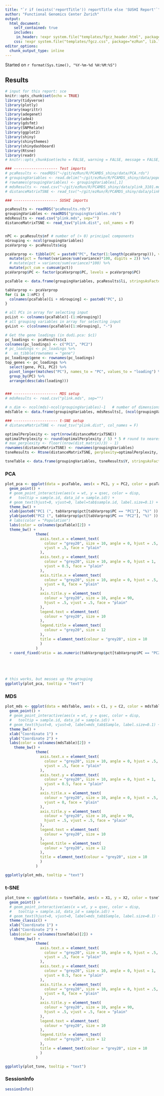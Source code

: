 ```yaml
---
title: "`r if (exists('reportTitle')) reportTitle else 'SUSHI Report'`"
author: "Functional Genomics Center Zurich"
output: 
  html_document:
    self_contained: true
    includes:
     in_header: !expr system.file("templates/fgcz_header.html", package="ezRun", lib.loc=.libPaths())
    css: !expr system.file("templates/fgcz.css", package="ezRun", lib.loc=.libPaths())
editor_options: 
  chunk_output_type: inline
---
```


Started on `r format(Sys.time(), "%Y-%m-%d %H:%M:%S")`

## Results {.tabset}

```r
# input for this report: sce
knitr::opts_chunk$set(echo = TRUE)
library(tidyverse)
library(plotly)
library(magrittr)
library(adegenet)
library(ade4)
library(gdsfmt)
library(SNPRelate)
library(ggplot2)
library(shiny)
library(shinythemes)
library(shinydashboard)
library(Rtsne)
library(readr)
# knitr::opts_chunk$set(echo = FALSE, warning = FALSE, message = FALSE, knitr.table.format = "html")

### -------------------- Test imports
# pcaResults <- readRDS("~/git/ezRun/R/PCAMDS_shiny/data/PCA.rds")
# groupingVariables <- read.delim("~/git/ezRun/R/PCAMDS_shiny/data/populations.txt")
# rownames(groupingVariables) <- groupingVariables[,1]
# mdsResults <- read.csv("~/git/ezRun/R/PCAMDS_shiny/data/plink_3101.mds", sep="")
# distanceMatrixTSNE <- read_tsv("~/git/ezRun/R/PCAMDS_shiny/data/plink_3101.dist", col_names = F)

### -------------------- SUSHI imports

pcaResults <- readRDS("pcaResults.rds")
groupingVariables <- readRDS("groupingVariables.rds")
mdsResults <- read.csv("plink.mds", sep="")
distanceMatrixTSNE <- read_tsv("plink.dist", col_names = F)


nPC <- pcaResults$nf # number of (> 0) principal components
nGrouping <- ncol(groupingVariables)
pcaVarprop <- pcaResults$eig

pcaVarprop <- tibble(PC = paste0("PC", factor(1:length(pcaVarprop))), variance = pcaVarprop) %>% 
  mutate(pct = format(variance/sum(variance)*100, digits = 2)) %>%
  # mutate(pct = variance/sum(variance)*100) %>% 
  mutate(pct_cum = cumsum(pct))
pcaVarprop$PC <- factor(pcaVarprop$PC, levels = pcaVarprop$PC)

pcaTable <- data.frame(groupingVariables, pcaResults$li, stringsAsFactors = FALSE, row.names = rownames(groupingVariables))

tabVarprop <- pcaVarprop
for (i in 1:nPC) {
  colnames(pcaTable)[i + nGrouping] <- paste0("PC", i)
}

# all PCs in array for selecting input
pcList <- colnames(pcaTable)[-(1:nGrouping)]
# all grouping variables in array for selecting input
gvList <- c(colnames(pcaTable)[1:nGrouping], "-")

# Get the gene loadings (in dudi.pca: $c1)
pc_loadings <- pcaResults$c1
colnames(pc_loadings) <- c("PC1", "PC2") 
# pc_loadings <- pc_loadings %>% 
#   as_tibble(rownames = "gene")
pc_loadings$gene <- rownames(pc_loadings)
top_genes <- pc_loadings %>% 
  select(gene, PC1, PC2) %>%
  pivot_longer(matches("PC"), names_to = "PC", values_to = "loading") %>% 
  group_by(PC) %>% 
  arrange(desc(abs(loading)))


### -------------------- MDS setup
# mdsResults <- read.csv("plink.mds", sep="")

# n_dim <- ncol(mds)-ncol(groupingVariables)-1   # number of dimensions kept in mds
mdsTable <- data.frame(groupingVariables, mdsResults[, (ncol(groupingVariables)+2):ncol(mdsResults)], stringsAsFactors = FALSE, row.names = rownames(groupingVariables))

### -------------------- t-SNE setup
# distanceMatrixTSNE <- read_tsv("plink.dist", col_names = F)

optimalPerplexity <- sqrt(nrow(distanceMatrixTSNE))
optimalPerplexity <- round(optimalPerplexity / 5) * 5 # round to nearest 5
# max_perplexity <- floor((nrow(dist_matrix)/3) - 1)
rownames(distanceMatrixTSNE) <- rownames(groupingVariables)
tsneResults <- Rtsne(distanceMatrixTSNE, perplexity=optimalPerplexity, check_duplicates = FALSE, is_distance = TRUE)

tsneTable <- data.frame(groupingVariables, tsneResults$Y, stringsAsFactors = FALSE, row.names = rownames(groupingVariables))

```

### PCA
```r
plot_pca <- ggplot(data = pcaTable, aes(x = PC1, y = PC2, color = pcaTable[,2], text = pcaTable[,1])) +
  geom_point() +
  # geom_point_interactive(aes(x = wt, y = qsec, color = disp,
  #   tooltip = sample.id, data_id = sample.id)) +
  # geom_text(hjust=0, vjust=0, label=tab$sample.id, label.size=0.1) +
  theme_bw() +
  xlab(paste0("PC1 (", tabVarprop$pct[tabVarprop$PC == "PC1"], "%)" )) +
  ylab(paste0("PC2 (", tabVarprop$pct[tabVarprop$PC == "PC2"], "%)" )) +
  # labs(color = "Population")
  labs(color = colnames(pcaTable)[2]) +
  theme_bw() +
              theme(
                axis.text.x = element_text(
                  colour = "grey20", size = 10, angle = 0, hjust = .5,
                  vjust = .5, face = "plain"
                ),
                axis.text.y = element_text(
                  colour = "grey20", size = 10, angle = 0, hjust = 1,
                  vjust = 0.5, face = "plain"
                ),
                axis.title.x = element_text(
                  colour = "grey20", size = 10, angle = 0, hjust = .5,
                  vjust = 0, face = "plain"
                ),
                axis.title.y = element_text(
                  colour = "grey20", size = 10, angle = 90,
                  hjust = .5, vjust = .5, face = "plain"
                ),
                legend.text = element_text(
                  colour = "grey20", size = 10
                ),
                legend.title = element_text(
                  colour = "grey20", size = 12
                ),
                title = element_text(colour = "grey20", size = 10
                )
              )
  + coord_fixed(ratio = as.numeric(tabVarprop$pct[tabVarprop$PC == "PC2"])/as.numeric(tabVarprop$pct[tabVarprop$PC == "PC2"]))
            




# this works, but messes up the grouping
ggplotly(plot_pca, tooltip = "text")
```


### MDS
```r
plot_mds <- ggplot(data = mdsTable, aes(x = C1, y = C2, color = mdsTable[,2], text = mdsTable[,1])) +
  geom_point() +
  # geom_point_interactive(aes(x = wt, y = qsec, color = disp,
  #   tooltip = sample.id, data_id = sample.id)) +
  # geom_text(hjust=0, vjust=0, label=mds_tab$Sample, label.size=0.1) +
  theme_bw() +
  xlab("Coordinate 1") +
  ylab("Coordinate 2") +
  labs(color = colnames(mdsTable)[2]) +
    theme_bw() +
              theme(
                axis.text.x = element_text(
                  colour = "grey20", size = 10, angle = 0, hjust = .5,
                  vjust = .5, face = "plain"
                ),
                axis.text.y = element_text(
                  colour = "grey20", size = 10, angle = 0, hjust = 1,
                  vjust = 0.5, face = "plain"
                ),
                axis.title.x = element_text(
                  colour = "grey20", size = 10, angle = 0, hjust = .5,
                  vjust = 0, face = "plain"
                ),
                axis.title.y = element_text(
                  colour = "grey20", size = 10, angle = 90,
                  hjust = .5, vjust = .5, face = "plain"
                ),
                legend.text = element_text(
                  colour = "grey20", size = 10
                ),
                legend.title = element_text(
                  colour = "grey20", size = 12
                ),
                title = element_text(colour = "grey20", size = 10
                )
              )

ggplotly(plot_mds, tooltip = "text")
```




### t-SNE
```r
plot_tsne <- ggplot(data = tsneTable, aes(x = X1, y = X2, color = tsneTable[,2], text = tsneTable[,1])) +
  geom_point() +
  # geom_point_interactive(aes(x = wt, y = qsec, color = disp,
  #   tooltip = sample.id, data_id = sample.id)) +
  # geom_text(hjust=0, vjust=0, label=mds_tab$Sample, label.size=0.1) +
  theme_classic() +
  xlab("Coordinate 1") +
  ylab("Coordinate 2") +
  labs(color = colnames(tsneTable)[2]) +
    theme_bw() +
              theme(
                axis.text.x = element_text(
                  colour = "grey20", size = 10, angle = 0, hjust = .5,
                  vjust = .5, face = "plain"
                ),
                axis.text.y = element_text(
                  colour = "grey20", size = 10, angle = 0, hjust = 1,
                  vjust = 0.5, face = "plain"
                ),
                axis.title.x = element_text(
                  colour = "grey20", size = 10, angle = 0, hjust = .5,
                  vjust = 0, face = "plain"
                ),
                axis.title.y = element_text(
                  colour = "grey20", size = 10, angle = 90,
                  hjust = .5, vjust = .5, face = "plain"
                ),
                legend.text = element_text(
                  colour = "grey20", size = 10
                ),
                legend.title = element_text(
                  colour = "grey20", size = 12
                ),
                title = element_text(colour = "grey20", size = 10
                )
              )

ggplotly(plot_tsne, tooltip = "text")
```



<!-- ### Input Dataset -->
<!-- ```{r, echo=FALSE, message=FALSE} -->
<!-- # ezInteractiveTableRmd(values=ans4Report[["dataset"]]) -->
<!-- ``` -->

### SessionInfo
```r
sessionInfo()
```
